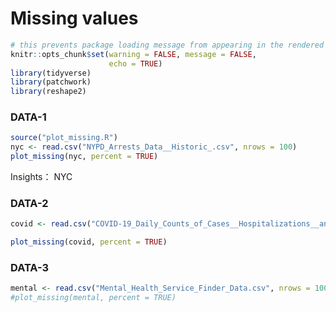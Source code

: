 # Missing values
```r
# this prevents package loading message from appearing in the rendered version of your problem set
knitr::opts_chunk$set(warning = FALSE, message = FALSE,
                      echo = TRUE)
library(tidyverse)
library(patchwork)
library(reshape2)

```

### DATA-1
```r
source("plot_missing.R")
nyc <- read.csv("NYPD_Arrests_Data__Historic_.csv", nrows = 100)
plot_missing(nyc, percent = TRUE)
```

Insights：
NYC

### DATA-2
```r
covid <- read.csv("COVID-19_Daily_Counts_of_Cases__Hospitalizations__and_Deaths.csv", nrows = 100)

plot_missing(covid, percent = TRUE)
```

### DATA-3
```r
mental <- read.csv("Mental_Health_Service_Finder_Data.csv", nrows = 100)
#plot_missing(mental, percent = TRUE)
```